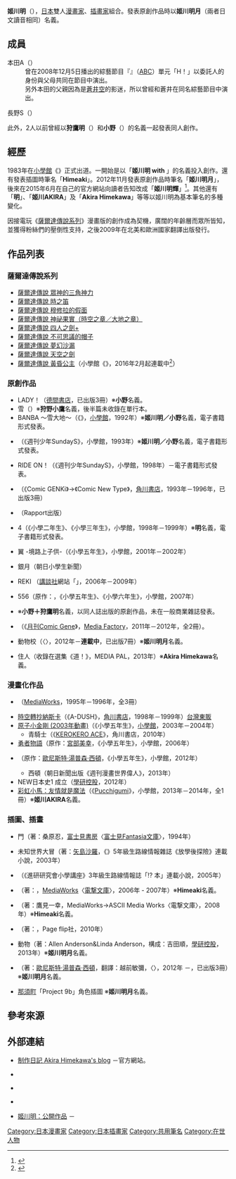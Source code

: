 {{japanese|japanese=姫川 明|kana=ひめかわ あきら|romaji=Himekawa Akira}}
'''姬川明'''（{{lang-ja|姫川 明}}），[[日本|日本]]雙人[[漫畫家|漫畫家]]、[[插畫家|插畫家]]組合。發表原創作品時以'''姬川明月'''（兩者日文讀音相同）名義。

== 成員 ==
; 本田A（{{lang-ja|本田 A／ほんだ エー}}）
: 曾在2008年12月5日播出的綜藝節目『{{link-ja|偵探！Knight Scoop|探偵!ナイトスクープ}}』（[[朝日放送|ABC]]）單元「H{{lang|ja|な絵ばかり描く父に母を描かせたい}}！」以委託人的身份與父母共同在節目中演出。
: 另外本田的父親因為是[[蒼井空|蒼井空]]的影迷，所以曾經和蒼井在同名綜藝節目中演出。

; 長野S（{{lang-ja|長野 S／ながの エス}}）

此外，2人以前曾經以'''狩鷹明'''（{{lang|ja|かりたか あきら}}）和'''小野{{lang|ja|ぬい}}'''（{{lang|ja|おの ぬい}}）的名義一起發表同人創作。

== 經歷 ==
1983年在[[小學館|小學館]]《{{link-ja|少年Big Comic增刊|少年ビッグコミック増刊}}》正式出道。一開始是以「'''姬川明 with {{lang|ja|ヒウリプロ}}'''」的名義投入創作。還有發表插圖時筆名「'''Himeaki'''」。2012年11月發表原創作品時筆名「'''姬川明月'''」，後來在2015年6月在自己的官方網站向讀者告知改成「'''姬川明輝'''」<ref>{{Cite web|date=2015-06-20|work=|url=http://seisaku.himekawaakira.com/?eid=1108184HP|script-title=ja:【リニューアルとペンネームの一部変更】制作日記 Akira Himekawa's blog|publisher=|accessdate=2016-12-13|language=ja|archive-url=https://web.archive.org/web/20160216185327/http://seisaku.himekawaakira.com/?eid=1108184HP|archive-date=2016-02-16|dead-url=yes}}</ref>。其他還有「'''{{lang|ja|ひめかわ}}明'''」、「'''姬川AKIRA'''」及「'''Akira Himekawa'''」等等以姬川明為基本筆名的多種變化。

因接電玩《[[薩爾達傳說系列|薩爾達傳說系列]]》漫畫版的創作成為契機，廣闊的年齡層而眾所皆知，並獲得粉絲們的壓倒性支持，之後2009年在北美和歐洲國家翻譯出版發行。

== 作品列表 ==
=== 薩爾達傳說系列 ===
* [[薩爾達傳說_眾神的三角神力|薩爾達傳說 眾神的三角神力]]
* [[薩爾達傳說_時之笛|薩爾達傳說 時之笛]]
* [[薩爾達傳說_穆修拉的假面|薩爾達傳說 穆修拉的假面]]
* [[薩爾達傳說_神祕果實|薩爾達傳說 神祕果實（時空之章／大地之章）]]
* [[薩爾達傳說系列|薩爾達傳說 四人之劍+]]
* [[薩爾達傳說_不可思議的帽子|薩爾達傳說 不可思議的帽子]]
* [[薩爾達傳說_夢幻沙漏|薩爾達傳說 夢幻沙漏]]
* [[薩爾達傳說_天空之劍|薩爾達傳說 天空之劍]]
* [[薩爾達傳說_黃昏公主|薩爾達傳說 黃昏公主]]（小學館《{{link-ja|MangaONE|MangaONE}}》，2016年2月起連載中<ref>{{Cite web|date=2015-06-20|work=|url=http://manga-one.com/|title=小學館《MangaONE》官方網站|publisher=[[小學館|小學館]]|accessdate=2016-12-13|language=ja|archive-date=2019-05-18|archive-url=https://web.archive.org/web/20190518085843/https://manga-one.com/|dead-url=no}}</ref>）

=== 原創作品 ===
* LADY！{{lang|ja|グルンサ}}（[[德間書店|德間書店]]，已出版3冊）※'''小野{{lang|ja|ぬい}}'''名義。
* 雪{{lang|ja|まぼろし}}（{{link-ja|Rapport|ラポート|Rapport出版}}）※'''狩野小鷹'''名義，後半篇未收錄在單行本。
* BANBA ～雪{{lang|ja|の}}大地～（《{{link-ja|週刊少年SundayS|週刊少年サンデーS}}》，[[小學館|小學館]]，1992年）※'''姬川明／小野{{lang|ja|ぬい}}'''名義，電子書籍形式發表。
* {{lang|ja|カイジ}}（《週刊少年SundayS》，小學館，1993年）※'''姬川明／小野{{lang|ja|ぬい}}'''名義，電子書籍形式發表。
* RIDE ON！（《週刊少年SundayS》，小學館，1998年）－電子書籍形式發表。
* {{lang|ja|ルウ·ガル}}（《Comic GENKi》→《Comic New Type》，[[角川書店|角川書店]]，1993年－1996年，已出版3冊）
* {{lang|ja|アルキミア}}（Rapport出版）
* {{lang|ja|ミニ}}4{{lang|ja|キッズ}}（《小學二年生》、《小學三年生》，小學館，1998年－1999年）※'''{{lang|ja|ひめかわ}}明'''名義，電子書籍形式發表。
* {{lang|ja|ぼくらの}}翼 -{{lang|ja|国}}境{{lang|ja|なき}}路上{{lang|ja|の}}子供{{lang|ja|たち}}-（《小學五年生》，小學館，2001年－2002年）
* {{lang|ja|ユアナと}}銀{{lang|ja|の}}月（朝日小學生新聞）
* {{lang|ja|グライディング}}REKI （[[講談社|講談社]]網站「{{link-ja|MiChao！|MiChao!}}」，2006年－2009年）
* 556{{lang|ja|ラボ}}（原作：{{link-ja|木村裕一|木村裕一}}，《小學五年生》、《小學六年生》，小學館，2007年）
* {{lang|ja|ヒウリ}} ※'''小野{{lang|ja|ぬい}}＋狩鷹明'''名義，以同人誌出版的原創作品，未在一般商業雜誌發表。
* {{lang|ja|{{link-ja|竜は黄昏の夢をみる|竜は黄昏の夢をみる}}}}（《[[月刊Comic_Gene|月刊Comic Gene]]》，[[Media_Factory|Media Factory]]，2011年－2012年，全2冊）。
* {{lang|ja|ドギーマギー}}動物{{lang|ja|学}}校（{{link-ja|KADOKAWA GROUP PUBLISHING|角川グループパブリッシング}}〈{{link-ja|角川翼文庫|角川つばさ文庫}}〉，2012年－'''連載中'''，已出版7冊）※'''姬川明月'''名義。
* {{lang|ja|タウルシティの}}住人（收錄在選集《{{lang|ja|ボクらの恋はケモノ}}道！》，MEDIA PAL，2013年）※'''Akira Himekawa'''名義。

=== 漫畫化作品 ===
* {{link-ja|Crystania|クリスタニア|Legend of Crystania}}（[[MediaWorks|MediaWorks]]，1995年－1996年，全3冊）
* [[時空轉抄納斯卡|時空轉抄納斯卡]]（《A-DUSH》，[[角川書店|角川書店]]，1998年－1999年）[[台灣東販|台灣東販]]
* [[鐵臂阿童木_(2003年動畫)|原子小金剛 (2003年動畫)]]（《小學五年生》，[[小學館|小學館]]，2003年－2004年）
** 青騎士（《[[KEROKERO_ACE|KEROKERO ACE]]》，角川書店，2010年）
* [[勇者物語|勇者物語]]（原作：[[宮部美幸|宮部美幸]]，《小學五年生》，小學館，2006年）
* {{link-ja|西頓動物記|シートン動物記}}（原作：[[歐尼斯特·湯普森·西頓|歐尼斯特·湯普森·西頓]]，《小學五年生》，小學館，2012年）
** 西頓（朝日新聞出版《週刊漫畫世界偉人》，2013年）
* NEW日本{{lang|ja|の歴}}史1 {{lang|ja|国の}}成{{lang|ja|り}}立{{lang|ja|ち}}（[[學研控股|學研控股]]，2012年）
* [[彩虹小馬：友情就是魔法|彩虹小馬：友情就是魔法]]（《[[Pucchigumi|Pucchigumi]]》，小學館，2013年－2014年，全1冊）※'''姬川AKIRA'''名義。

=== 插圖、插畫 ===
* {{lang|ja|まほろばの}}門（著：桑原忍，[[富士見書房|富士見書房]]〈[[富士見Fantasia文庫|富士見Fantasia文庫]]〉，1994年）
* 未知{{lang|ja|の}}世界{{lang|ja|の}}大冒{{lang|ja|険 クロスゾーン}}（著：[[矢島沙羅|矢島沙羅]]，《{{link-ja|進研研究會小學講座|進研ゼミ小学講座}}》5年級生路線情報雜誌《放學後探險》連載小說，2003年）
* {{lang|ja|{{link-ja|はみがきクイーン|はみがきクイーン}}}}（《進研研究會小學講座》3年級生路線情報誌「{{lang|ja|なんで}}!? 本」連載小說，2005年）
* {{link-ja|小小國家的救世主|小さな国の救世主}}（著：{{link-ja|鷹見一幸|鷹見一幸}}，[[MediaWorks|MediaWorks]]〈[[電撃文庫|電撃文庫]]〉，2006年 - 2007年）※'''Himeaki'''名義。
* {{link-ja|Reset World|リセット・ワールド}}（著：鷹見一幸，MediaWorks→ASCII Media Works〈電撃文庫〉，2008年）※'''Himeaki'''名義。
* {{link-en|Gold Ring|Gold Ring}}（著：{{link-en|Qais Sedki|Qais Sedki}}，Page flip社，2010年）
* 動物{{lang|ja|たちはセラピスト}}（著：Allen Anderson&Linda Anderson，構成：吉田順，[[學研控股|學研控股]]，2013年）※'''姬川明月'''名義。
* {{link-ja|西頓動物記|シートン動物記}}（著：[[歐尼斯特·湯普森·西頓|歐尼斯特·湯普森·西頓]]，翻譯：越前敏彌，{{link-ja|KADOKAWA GROUP PUBLISHING|角川グループパブリッシング}}〈{{link-ja|角川翼文庫|角川つばさ文庫}}〉，2012年 －，已出版3冊）※'''姬川明月'''名義。
* [[那須町|那須町]]「Project 9b」角色插圖 ※'''姬川明月'''名義。

== 參考來源 ==
{{reflist}}

== 外部連結 ==
* [http://www.himekawaartpro.com 制作日記 Akira Himekawa's blog] {{Wayback|url=http://www.himekawaartpro.com/ |date=20210126043245 }} {{ja icon}}－官方網站。
* {{Facebook|AkiraHimekawa.4legswing|Akira Himekawa／姬川明月}} {{ja icon}}
* {{Twitter|AkiraHimekawa}} {{ja icon}}
* {{Twitter|himewolf|姬川明月}} {{ja icon}}
* [https://www.mangaz.com/title/index?query=%E5%A7%AB%E5%B7%9D%E6%98%8E 姬川明：公開作品] {{Wayback|url=https://www.mangaz.com/title/index?query=%E5%A7%AB%E5%B7%9D%E6%98%8E |date=20190812160347 }} {{ja icon}}－{{link-ja|J-Comi|Jコミ}}

{{Normdaten}}
{{DEFAULTSORT:Himekawa Akira}}
[[Category:日本漫畫家|Category:日本漫畫家]]
[[Category:日本插畫家|Category:日本插畫家]]
[[Category:共用筆名|Category:共用筆名]]
[[Category:在世人物|Category:在世人物]]